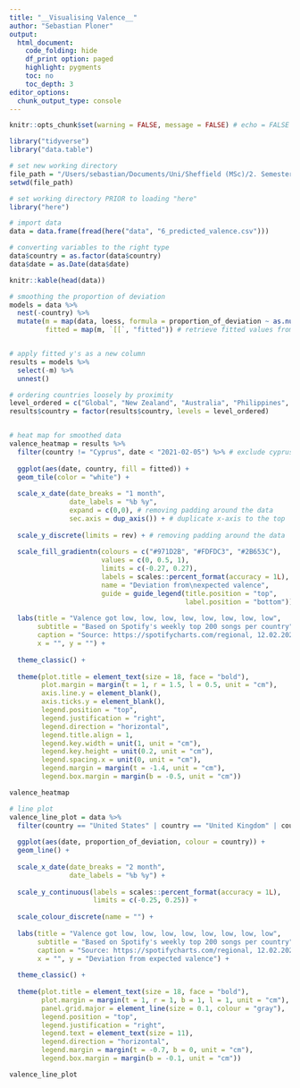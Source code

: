 ```yaml
---
title: "__Visualising Valence__"
author: "Sebastian Ploner"
output:
  html_document:
    code_folding: hide
    df_print option: paged
    highlight: pygments
    toc: no
    toc_depth: 3
editor_options:
  chunk_output_type: console
---
```


```r

knitr::opts_chunk$set(warning = FALSE, message = FALSE) # echo = FALSE for hiden code

```


```r

library("tidyverse")
library("data.table")

# set new working directory
file_path = "/Users/sebastian/Documents/Uni/Sheffield (MSc)/2. Semester/Data Analysis and Viz/spotify_audio_feature_analysis/"
setwd(file_path)

# set working directory PRIOR to loading "here"
library("here")

# import data
data = data.frame(fread(here("data", "6_predicted_valence.csv")))

# converting variables to the right type
data$country = as.factor(data$country)
data$date = as.Date(data$date)

knitr::kable(head(data))

```


```r

# smoothing the proportion of deviation
models = data %>%
  nest(-country) %>%
  mutate(m = map(data, loess, formula = proportion_of_deviation ~ as.numeric(date), span = 0.2), # loess per country
         fitted = map(m, `[[`, "fitted")) # retrieve fitted values from each model


# apply fitted y's as a new column
results = models %>%
  select(-m) %>%
  unnest()

```


```r

# ordering countries loosely by proximity
level_ordered = c("Global", "New Zealand", "Australia", "Philippines", "Hong Kong SAR China", "Japan", "Singapore", "Malaysia", "Vietnam", "Thailand", "Taiwan", "Indonesia", "Israel", "Turkey", "Greece", "Cyprus", "Bulgaria", "Hungary", "Czechia", "Romania", "Poland", "Slovakia", "Austria","Luxembourg", "Switzerland", "Italy", "Germany", "Netherlands", "Belgium", "France", "Spain", "Portugal", "United Kingdom", "Ireland", "Denmark", "Norway", "Sweden", "Finland", "Latvia", "Lithuania", "Estonia", "South Africa", "Iceland", "United States", "Canada", "Mexico", "Dominican Republic", "Guatemala", "El Salvador", "Honduras", "Nicaragua", "Costa Rica", "Panama", "Colombia", "Ecuador", "Peru", "Bolivia", "Chile", "Brazil", "Paraguay", "Argentina", "Uruguay")
results$country = factor(results$country, levels = level_ordered)


# heat map for smoothed data
valence_heatmap = results %>%
  filter(country != "Cyprus", date < "2021-02-05") %>% # exclude cyprus due to skewing the results
  
  ggplot(aes(date, country, fill = fitted)) +
  geom_tile(color = "white") +
  
  scale_x_date(date_breaks = "1 month",
               date_labels = "%b %y",
               expand = c(0,0), # removing padding around the data 
               sec.axis = dup_axis()) + # duplicate x-axis to the top
  
  scale_y_discrete(limits = rev) + # removing padding around the data
  
  scale_fill_gradientn(colours = c("#971D2B", "#FDFDC3", "#2B653C"),
                       values = c(0, 0.5, 1),
                       limits = c(-0.27, 0.27),
                       labels = scales::percent_format(accuracy = 1L),
                       name = "Deviation from\nexpected valence",
                       guide = guide_legend(title.position = "top",
                                            label.position = "bottom")) +
  
  labs(title = "Valence got low, low, low, low, low, low, low, low",
       subtitle = "Based on Spotify's weekly top 200 songs per country",
       caption = "Source: https://spotifycharts.com/regional, 12.02.2021",
       x = "", y = "") +
  
  theme_classic() +
  
  theme(plot.title = element_text(size = 18, face = "bold"),
        plot.margin = margin(t = 1, r = 1.5, l = 0.5, unit = "cm"),
        axis.line.y = element_blank(),
        axis.ticks.y = element_blank(),
        legend.position = "top",
        legend.justification = "right",
        legend.direction = "horizontal",
        legend.title.align = 1,
        legend.key.width = unit(1, unit = "cm"),
        legend.key.height = unit(0.2, unit = "cm"),
        legend.spacing.x = unit(0, unit = "cm"),
        legend.margin = margin(t = -1.4, unit = "cm"),
        legend.box.margin = margin(b = -0.5, unit = "cm"))

valence_heatmap

```


```r

# line plot
valence_line_plot = data %>%
  filter(country == "United States" | country == "United Kingdom" | country == "Germany") %>% 
  
  ggplot(aes(date, proportion_of_deviation, colour = country)) +
  geom_line() +
  
  scale_x_date(date_breaks = "2 month",
               date_labels = "%b %y") +
  
  scale_y_continuous(labels = scales::percent_format(accuracy = 1L),
                     limits = c(-0.25, 0.25)) +
  
  scale_colour_discrete(name = "") +
  
  labs(title = "Valence got low, low, low, low, low, low, low, low",
       subtitle = "Based on Spotify's weekly top 200 songs per country",
       caption = "Source: https://spotifycharts.com/regional, 12.02.2021",
       x = "", y = "Deviation from expected valence") +
  
  theme_classic() +
  
  theme(plot.title = element_text(size = 18, face = "bold"),
        plot.margin = margin(t = 1, r = 1, b = 1, l = 1, unit = "cm"),
        panel.grid.major = element_line(size = 0.1, colour = "gray"),
        legend.position = "top",
        legend.justification = "right",
        legend.text = element_text(size = 11),
        legend.direction = "horizontal",
        legend.margin = margin(t = -0.7, b = 0, unit = "cm"),
        legend.box.margin = margin(b = -0.1, unit = "cm"))

valence_line_plot

```

